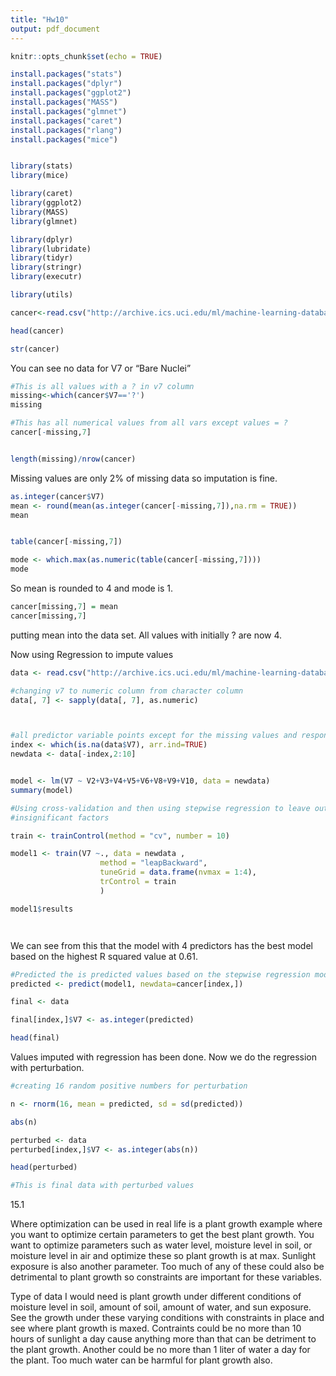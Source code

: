 ---
title: "Hw10"
output: pdf_document
---

```{r setup, include=FALSE}
knitr::opts_chunk$set(echo = TRUE)

install.packages("stats")
install.packages("dplyr")
install.packages("ggplot2")
install.packages("MASS")
install.packages("glmnet")
install.packages("caret")
install.packages("rlang")
install.packages("mice")


library(stats)
library(mice)

library(caret)
library(ggplot2)
library(MASS)
library(glmnet)

library(dplyr)
library(lubridate)
library(tidyr)
library(stringr)
library(executr)

library(utils)

```



```{r}
cancer<-read.csv("http://archive.ics.uci.edu/ml/machine-learning-databases/breast-cancer-wisconsin/breast-cancer-wisconsin.data",header = FALSE,stringsAsFactors = FALSE)

head(cancer)

```


```{r}

str(cancer)


```
You can see no data for V7 or "Bare Nuclei"


```{r}

#This is all values with a ? in v7 column
missing<-which(cancer$V7=='?')
missing

#This has all numerical values from all vars except values = ?
cancer[-missing,7]



```


```{r}
length(missing)/nrow(cancer)
```
Missing values are only 2% of missing data so imputation is fine.

```{r}
as.integer(cancer$V7)
mean <- round(mean(as.integer(cancer[-missing,7]),na.rm = TRUE))
mean


table(cancer[-missing,7])

mode <- which.max(as.numeric(table(cancer[-missing,7])))
mode

```
So mean is rounded to 4 and mode is 1. 

```{r}
cancer[missing,7] = mean
cancer[missing,7]


```
putting mean into the data set. All values with initially ? are now 4.


Now using Regression to impute values 

```{r}
data <- read.csv("http://archive.ics.uci.edu/ml/machine-learning-databases/breast-cancer-wisconsin/breast-cancer-wisconsin.data",header = FALSE,stringsAsFactors = FALSE)

#changing v7 to numeric column from character column
data[, 7] <- sapply(data[, 7], as.numeric)



#all predictor variable points except for the missing values and response
index <- which(is.na(data$V7), arr.ind=TRUE) 
newdata <- data[-index,2:10]


model <- lm(V7 ~ V2+V3+V4+V5+V6+V8+V9+V10, data = newdata)
summary(model)


```

```{r}

#Using cross-validation and then using stepwise regression to leave out 
#insignificant factors

train <- trainControl(method = "cv", number = 10)

model1 <- train(V7 ~., data = newdata ,
                    method = "leapBackward", 
                    tuneGrid = data.frame(nvmax = 1:4),
                    trControl = train
                    )

model1$results




```

We can see from this that the model with 4 predictors has the best model based on the highest R squared value at 0.61. 


```{r}

#Predicted the is predicted values based on the stepwise regression model
predicted <- predict(model1, newdata=cancer[index,]) 

final <- data

final[index,]$V7 <- as.integer(predicted)

head(final)
```
Values imputed with regression has been done.
Now we do the regression with perturbation.

```{r}

#creating 16 random positive numbers for perturbation

n <- rnorm(16, mean = predicted, sd = sd(predicted))

abs(n)

```
```{r}
perturbed <- data
perturbed[index,]$V7 <- as.integer(abs(n))

head(perturbed)

#This is final data with perturbed values
```


15.1

Where optimization can be used in real life is a plant growth example where you want to optimize certain parameters to get the best plant growth. You want to optimize parameters such as water level, moisture level in soil, or moisture level in air and optimize these so plant growth is at max. Sunlight exposure is also another parameter. Too much of any of these could also be detrimental to plant growth so constraints are important for these variables. 

Type of data I would need is plant growth under different conditions of moisture level in soil, amount of soil, amount of water, and sun exposure. See the growth under these varying conditions with constraints in place and see where plant growth is maxed. Contraints could be no more than 10 hours of sunlight a day cause anything more than that can be detriment to the plant growth. Another could be no more than 1 liter of water a day for the plant. Too much water can be harmful for plant growth also. 
